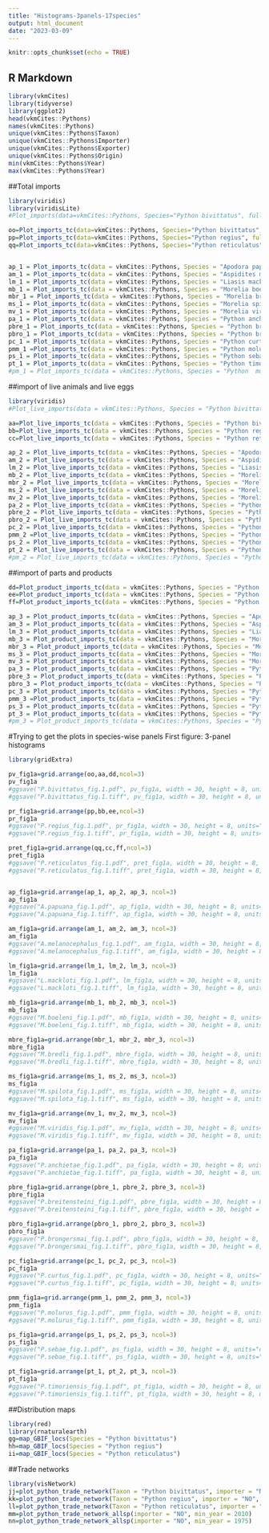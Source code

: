 ```yaml
---
title: "Histograms-3panels-17species"
output: html_document
date: "2023-03-09"
---
```


```r
knitr::opts_chunk$set(echo = TRUE)
```
## R Markdown
```r
library(vkmCites)
library(tidyverse)
library(ggplot2)
head(vkmCites::Pythons)
names(vkmCites::Pythons)
unique(vkmCites::Pythons$Taxon)
unique(vkmCites::Pythons$Importer)
unique(vkmCites::Pythons$Exporter)
unique(vkmCites::Pythons$Origin)
min(vkmCites::Pythons$Year)
max(vkmCites::Pythons$Year)
```
##Total imports
```r
library(viridis)
library(viridisLite)
#Plot_imports(data=vkmCites::Pythons, Species="Python bivittatus", fullTerms = FALSE)

oo=Plot_imports_tc(data=vkmCites::Pythons, Species="Python bivittatus", fullTerms = FALSE, min_year = 1975)
pp=Plot_imports_tc(data=vkmCites::Pythons, Species="Python regius", fullTerms = FALSE, min_year = 1975)
qq=Plot_imports_tc(data=vkmCites::Pythons, Species="Python reticulatus", fullTerms = FALSE, min_year = 1975)


ap_1 = Plot_imports_tc(data = vkmCites::Pythons, Species = "Apodora papuana", min_year = 1975)
am_1 = Plot_imports_tc(data = vkmCites::Pythons, Species = "Aspidites melanocephalus", min_year = 1975)
lm_1 = Plot_imports_tc(data = vkmCites::Pythons, Species = "Liasis mackloti", min_year = 1975)
mb_1 = Plot_imports_tc(data = vkmCites::Pythons, Species = "Morelia boeleni", min_year = 1975)
mbr_1 = Plot_imports_tc(data = vkmCites::Pythons, Species = "Morelia bredli", min_year = 1975)
ms_1 = Plot_imports_tc(data = vkmCites::Pythons, Species = "Morelia spilota", min_year = 1975)
mv_1 = Plot_imports_tc(data = vkmCites::Pythons, Species = "Morelia viridis", min_year = 1975)
pa_1 = Plot_imports_tc(data = vkmCites::Pythons, Species = "Python anchietae", min_year = 1975)
pbre_1 = Plot_imports_tc(data = vkmCites::Pythons, Species = "Python breitensteini", min_year = 1975)
pbro_1 = Plot_imports_tc(data = vkmCites::Pythons, Species = "Python brongersmai", min_year = 1975)
pc_1 = Plot_imports_tc(data = vkmCites::Pythons, Species = "Python curtus", min_year = 1975)
pmm_1 =Plot_imports_tc(data = vkmCites::Pythons, Species = "Python molurus molurus", min_year = 1975)
ps_1 = Plot_imports_tc(data = vkmCites::Pythons, Species = "Python sebae", min_year = 1975)
pt_1 = Plot_imports_tc(data = vkmCites::Pythons, Species = "Python timoriensis", min_year = 1975)
#pm_1 = Plot_imports_tc(data = vkmCites::Pythons, Species = "Python  molurus", min_year = 2009) #blank plot

```
##import of live animals and live eggs
```r
library(viridis)
#Plot_live_imports(data = vkmCites::Pythons, Species = "Python bivittatus")

aa=Plot_live_imports_tc(data = vkmCites::Pythons, Species = "Python bivittatus", min_year = 1975)
bb=Plot_live_imports_tc(data = vkmCites::Pythons, Species = "Python regius", min_year = 1975)
cc=Plot_live_imports_tc(data = vkmCites::Pythons, Species = "Python reticulatus", min_year = 1975)

ap_2 = Plot_live_imports_tc(data = vkmCites::Pythons, Species = "Apodora papuana", min_year = 1975)
am_2 = Plot_live_imports_tc(data = vkmCites::Pythons, Species = "Aspidites melanocephalus", min_year = 1975)
lm_2 = Plot_live_imports_tc(data = vkmCites::Pythons, Species = "Liasis mackloti", min_year = 1975)
mb_2 = Plot_live_imports_tc(data = vkmCites::Pythons, Species = "Morelia boeleni", min_year = 1975)
mbr_2 = Plot_live_imports_tc(data = vkmCites::Pythons, Species = "Morelia bredli", min_year = 1975)
ms_2 = Plot_live_imports_tc(data = vkmCites::Pythons, Species = "Morelia spilota", min_year = 1975)
mv_2 = Plot_live_imports_tc(data = vkmCites::Pythons, Species = "Morelia viridis", min_year = 1975)
pa_2 = Plot_live_imports_tc(data = vkmCites::Pythons, Species = "Python anchietae", min_year = 1975)
pbre_2 = Plot_live_imports_tc(data = vkmCites::Pythons, Species = "Python breitensteini", min_year = 1975)
pbro_2 = Plot_live_imports_tc(data = vkmCites::Pythons, Species = "Python brongersmai", min_year = 1975)
pc_2 = Plot_live_imports_tc(data = vkmCites::Pythons, Species = "Python curtus", min_year = 1975)
pmm_2 =Plot_live_imports_tc(data = vkmCites::Pythons, Species = "Python molurus molurus", min_year = 1975)
ps_2 = Plot_live_imports_tc(data = vkmCites::Pythons, Species = "Python sebae", min_year = 1975)
pt_2 = Plot_live_imports_tc(data = vkmCites::Pythons, Species = "Python timoriensis", min_year = 1975)
#pm_2 = Plot_live_imports_tc(data = vkmCites::Pythons, Species = "Python  molurus", min_year = 1975) #blank plot
```
##import of parts and products
```r
dd=Plot_product_imports_tc(data = vkmCites::Pythons, Species = "Python bivittatus", min_year = 1975)
ee=Plot_product_imports_tc(data = vkmCites::Pythons, Species = "Python regius", min_year = 1975)
ff=Plot_product_imports_tc(data = vkmCites::Pythons, Species = "Python reticulatus", min_year = 1975)

ap_3 = Plot_product_imports_tc(data = vkmCites::Pythons, Species = "Apodora papuana", min_year = 1975)
am_3 = Plot_product_imports_tc(data = vkmCites::Pythons, Species = "Aspidites melanocephalus", min_year = 1975)
lm_3 = Plot_product_imports_tc(data = vkmCites::Pythons, Species = "Liasis mackloti", min_year = 1975)
mb_3 = Plot_product_imports_tc(data = vkmCites::Pythons, Species = "Morelia boeleni", min_year = 1975)
mbr_3 = Plot_product_imports_tc(data = vkmCites::Pythons, Species = "Morelia bredli", min_year = 1975)
ms_3 = Plot_product_imports_tc(data = vkmCites::Pythons, Species = "Morelia spilota", min_year = 1975)
mv_3 = Plot_product_imports_tc(data = vkmCites::Pythons, Species = "Morelia viridis", min_year = 1975)
pa_3 = Plot_product_imports_tc(data = vkmCites::Pythons, Species = "Python anchietae", min_year = 1975)
pbre_3 = Plot_product_imports_tc(data = vkmCites::Pythons, Species = "Python breitensteini", min_year = 1975)
pbro_3 = Plot_product_imports_tc(data = vkmCites::Pythons, Species = "Python brongersmai", min_year = 1975)
pc_3 = Plot_product_imports_tc(data = vkmCites::Pythons, Species = "Python curtus", min_year = 1975)
pmm_3 =Plot_product_imports_tc(data = vkmCites::Pythons, Species = "Python molurus molurus", min_year = 1975)
ps_3 = Plot_product_imports_tc(data = vkmCites::Pythons, Species = "Python sebae", min_year = 1975)
pt_3 = Plot_product_imports_tc(data = vkmCites::Pythons, Species = "Python timoriensis", min_year = 1975)
#pm_3 = Plot_product_imports_tc(data = vkmCites::Pythons, Species = "Python  molurus", min_year = 1975) #blank plot
```

#Trying to get the plots in species-wise panels
First figure: 3-panel histograms
```r
library(gridExtra)

pv_fig1a=grid.arrange(oo,aa,dd,ncol=3)
pv_fig1a
#ggsave("P.bivittatus_fig.1.pdf", pv_fig1a, width = 30, height = 8, units="cm")
#ggsave("P.bivittatus_fig.1.tiff", pv_fig1a, width = 30, height = 8, units="cm", dpi=500, compression="lzw")

pr_fig1a=grid.arrange(pp,bb,ee,ncol=3)
pr_fig1a
#ggsave("P.regius_fig.1.pdf", pr_fig1a, width = 30, height = 8, units="cm")
#ggsave("P.regius_fig.1.tiff", pr_fig1a, width = 30, height = 8, units="cm", dpi=500, compression="lzw")

pret_fig1a=grid.arrange(qq,cc,ff,ncol=3)
pret_fig1a
#ggsave("P.reticulatus_fig.1.pdf", pret_fig1a, width = 30, height = 8, units="cm")
#ggsave("P.reticulatus_fig.1.tiff", pret_fig1a, width = 30, height = 8, units="cm", dpi=500, compression="lzw")


ap_fig1a=grid.arrange(ap_1, ap_2, ap_3, ncol=3)
ap_fig1a
#ggsave("A.papuana_fig.1.pdf", ap_fig1a, width = 30, height = 8, units="cm")
#ggsave("A.papuana_fig.1.tiff", ap_fig1a, width = 30, height = 8, units="cm", dpi=500, compression="lzw")

am_fig1a=grid.arrange(am_1, am_2, am_3, ncol=3)
am_fig1a
#ggsave("A.melanocephalus_fig.1.pdf", am_fig1a, width = 30, height = 8, units="cm")
#ggsave("A.melanocephalus_fig.1.tiff", am_fig1a, width = 30, height = 8, units="cm", dpi=500, compression="lzw")

lm_fig1a=grid.arrange(lm_1, lm_2, lm_3, ncol=3)
lm_fig1a
#ggsave("L.mackloti_fig.1.pdf", lm_fig1a, width = 30, height = 8, units="cm")
#ggsave("L.mackloti_fig.1.tiff", lm_fig1a, width = 30, height = 8, units="cm", dpi=500, compression="lzw")

mb_fig1a=grid.arrange(mb_1, mb_2, mb_3, ncol=3)
mb_fig1a
#ggsave("M.boeleni_fig.1.pdf", mb_fig1a, width = 30, height = 8, units="cm")
#ggsave("M.boeleni_fig.1.tiff", mb_fig1a, width = 30, height = 8, units="cm", dpi=500, compression="lzw")

mbre_fig1a=grid.arrange(mbr_1, mbr_2, mbr_3, ncol=3)
mbre_fig1a
#ggsave("M.bredli_fig.1.pdf", mbre_fig1a, width = 30, height = 8, units="cm")
#ggsave("M.bredli_fig.1.tiff", mbre_fig1a, width = 30, height = 8, units="cm", dpi=500, compression="lzw")

ms_fig1a=grid.arrange(ms_1, ms_2, ms_3, ncol=3)
ms_fig1a
#ggsave("M.spilota_fig.1.pdf", ms_fig1a, width = 30, height = 8, units="cm")
#ggsave("M.spilota_fig.1.tiff", ms_fig1a, width = 30, height = 8, units="cm", dpi=500, compression="lzw")

mv_fig1a=grid.arrange(mv_1, mv_2, mv_3, ncol=3)
mv_fig1a
#ggsave("M.viridis_fig.1.pdf", mv_fig1a, width = 30, height = 8, units="cm")
#ggsave("M.viridis_fig.1.tiff", mv_fig1a, width = 30, height = 8, units="cm", dpi=500, compression="lzw")

pa_fig1a=grid.arrange(pa_1, pa_2, pa_3, ncol=3)
pa_fig1a
#ggsave("P.anchietae_fig.1.pdf", pa_fig1a, width = 30, height = 8, units="cm")
#ggsave("P.anchietae_fig.1.tiff", pa_fig1a, width = 30, height = 8, units="cm", dpi=500, compression="lzw")

pbre_fig1a=grid.arrange(pbre_1, pbre_2, pbre_3, ncol=3)
pbre_fig1a
#ggsave("P.breitensteini_fig.1.pdf", pbre_fig1a, width = 30, height = 8, units="cm")
#ggsave("P.breitensteini_fig.1.tiff", pbre_fig1a, width = 30, height = 8, units="cm", dpi=500, compression="lzw")

pbro_fig1a=grid.arrange(pbro_1, pbro_2, pbro_3, ncol=3)
pbro_fig1a
#ggsave("P.brongersmai_fig.1.pdf", pbro_fig1a, width = 30, height = 8, units="cm")
#ggsave("P.brongersmai_fig.1.tiff", pbro_fig1a, width = 30, height = 8, units="cm", dpi=500, compression="lzw")

pc_fig1a=grid.arrange(pc_1, pc_2, pc_3, ncol=3)
pc_fig1a
#ggsave("P.curtus_fig.1.pdf", pc_fig1a, width = 30, height = 8, units="cm")
#ggsave("P.curtus_fig.1.tiff", pc_fig1a, width = 30, height = 8, units="cm", dpi=500, compression="lzw")

pmm_fig1a=grid.arrange(pmm_1, pmm_2, pmm_3, ncol=3)
pmm_fig1a
#ggsave("P.molurus_fig.1.pdf", pmm_fig1a, width = 30, height = 8, units="cm")
#ggsave("P.molurus_fig.1.tiff", pmm_fig1a, width = 30, height = 8, units="cm", dpi=500, compression="lzw")

ps_fig1a=grid.arrange(ps_1, ps_2, ps_3, ncol=3)
ps_fig1a
#ggsave("P.sebae_fig.1.pdf", ps_fig1a, width = 30, height = 8, units="cm")
#ggsave("P.sebae_fig.1.tiff", ps_fig1a, width = 30, height = 8, units="cm", dpi=500, compression="lzw")

pt_fig1a=grid.arrange(pt_1, pt_2, pt_3, ncol=3)
pt_fig1a
#ggsave("P.timoriensis_fig.1.pdf", pt_fig1a, width = 30, height = 8, units="cm")
#ggsave("P.timoriensis_fig.1.tiff", pt_fig1a, width = 30, height = 8, units="cm", dpi=500, compression="lzw")
```



##Distribution maps
```r
library(red)
library(rnaturalearth)
gg=map_GBIF_locs(Species = "Python bivittatus")
hh=map_GBIF_locs(Species = "Python regius")
ii=map_GBIF_locs(Species = "Python reticulatus")
```
##Trade networks
```r
library(visNetwork)
jj=plot_python_trade_network(Taxon = "Python bivittatus", importer = "NO", min_year = 2010)
kk=plot_python_trade_network(Taxon = "Python regius", importer = "NO", min_year = 2010)
ll=plot_python_trade_network(Taxon = "Python reticulatus", importer = "NO", min_year = 2010)
mm=plot_python_trade_network_allsp(importer = "NO", min_year = 2010)
nn=plot_python_trade_network_allsp(importer = "NO", min_year = 1975)
```


